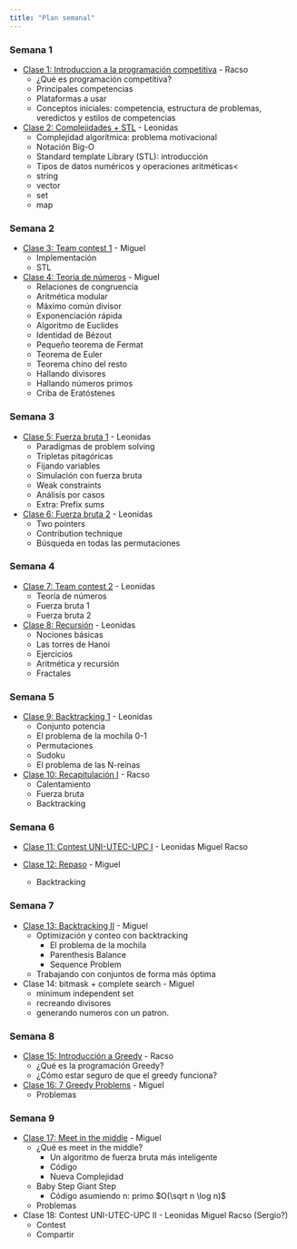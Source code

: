 ---
title: "Plan semanal"
---

### Semana 1

- [Clase 1: Introduccion a la programación competitiva](./class-01.html) - Racso
  * ¿Qué es programación competitiva?
  * Principales competencias
  * Plataformas a usar
  * Conceptos iniciales: competencia, estructura de problemas, veredictos
    y estilos de competencias 

- [Clase 2: Complejidades + STL](./class-02.html) - Leonidas
  * Complejidad algorítmica: problema motivacional
  * Notación Big-O
  * Standard template Library (STL): introducción
  * Tipos de datos numéricos y operaciones aritméticas< 
  * string
  * vector
  * set
  * map

### Semana 2

- [Clase 3: Team contest 1](./class-03.html) - Miguel
  * Implementación
  * STL

- [Clase 4: Teoría de números](./class-04.html) - Miguel
  * Relaciones de congruencia
  * Aritmética modular
  * Máximo común divisor
  * Exponenciación rápida
  * Algoritmo de Euclides
  * Identidad de Bézout
  * Pequeño teorema de Fermat
  * Teorema de Euler
  * Teorema chino del resto
  * Hallando divisores
  * Hallando números primos
  * Criba de Eratóstenes

### Semana 3

- [Clase 5: Fuerza bruta 1](./class-05.html) - Leonidas
  * Paradigmas de problem solving
  * Tripletas pitagóricas
  * Fijando variables
  * Simulación con fuerza bruta
  * Weak constraints
  * Análisis por casos
  * Extra: Prefix sums

- [Clase 6: Fuerza bruta 2](./class-06.html) - Leonidas
  * Two pointers
  * Contribution technique
  * Búsqueda en todas las permutaciones

### Semana 4

- [Clase 7: Team contest 2](./class-07.html) - Leonidas
  * Teoría de números
  * Fuerza bruta 1
  * Fuerza bruta 2

- [Clase 8: Recursión](./class-08.html) - Leonidas
  * Nociones básicas
  * Las torres de Hanoi
  * Ejercicios
  * Aritmética y recursión
  * Fractales
  
### Semana 5

- [Clase 9: Backtracking 1](./class-09.html) - Leonidas
  * Conjunto potencia
  * El problema de la mochila 0-1
  * Permutaciones
  * Sudoku
  * El problema de las N-reinas

- [Clase 10: Recapitulación I](./class-10.html) - Racso
  * Calentamiento
  * Fuerza bruta
  * Backtracking

### Semana 6

- [Clase 11: Contest UNI-UTEC-UPC I](./class-11.html) - Leonidas Miguel Racso

- [Clase 12: Repaso](./class-12.html) - Miguel
  * Backtracking

### Semana 7

- [Clase 13: Backtracking II](./class-13.html) - Miguel
  * Optimización y conteo con backtracking
    + El problema de la mochila
    + Parenthesis Balance
    + Sequence Problem
  * Trabajando con conjuntos de forma más óptima

- Clase 14: bitmask + complete search - Miguel
  * minimum independent set
  * recreando divisores
  * generando numeros con un patron.

### Semana 8

- [Clase 15: Introducción a Greedy](./class-15.html) - Racso
  * ¿Qué es la programación Greedy?
  * ¿Cómo estar seguro de que el greedy funciona?

- [Clase 16: 7 Greedy Problems](./class-16.html) - Miguel
  * Problemas

### Semana 9

- [Clase 17: Meet in the middle](./class-17.html) - Miguel
  * ¿Qué es meet in the middle?
    - Un algoritmo de fuerza bruta más inteligente
    - Código
    - Nueva Complejidad
  * Baby Step Giant Step
    - Código asumiendo n: primo $O(\sqrt n \log n)$
  * Problemas

- Clase 18: Contest UNI-UTEC-UPC II - Leonidas Miguel Racso (Sergio?)
  * Contest
  * Compartir
